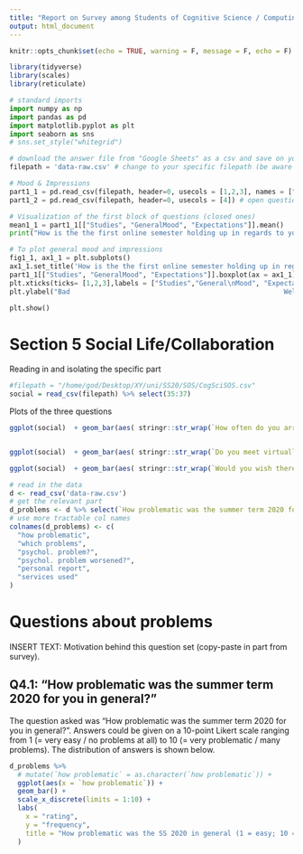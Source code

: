 ```yaml
---
title: "Report on Survey among Students of Cognitive Science / Computing"
output: html_document
---
```


```r
knitr::opts_chunk$set(echo = TRUE, warning = F, message = F, echo = F)
```

```r

library(tidyverse)
library(scales)
library(reticulate)

```

```python
# standard imports 
import numpy as np
import pandas as pd 
import matplotlib.pyplot as plt
import seaborn as sns
# sns.set_style("whitegrid")

# download the answer file from "Google Sheets" as a csv and save on your computer
filepath = 'data-raw.csv' # change to your specific filepath (be aware of Windows/Linux/Apple conventions)

# Mood & Impressions
part1_1 = pd.read_csv(filepath, header=0, usecols = [1,2,3], names = ["Studies", "GeneralMood", "Expectations"]) #closed questions
part1_2 = pd.read_csv(filepath, header=0, usecols = [4]) # open questions

# Visualization of the first block of questions (closed ones)
mean1_1 = part1_1[["Studies", "GeneralMood", "Expectations"]].mean()
print("How is the the first online semester holding up in regards to your...\n",mean1_1.round(decimals =2))

# To plot general mood and impressions 
fig1_1, ax1_1 = plt.subplots()
ax1_1.set_title('How is the the first online semester holding up in regards to your...')
part1_1[["Studies", "GeneralMood", "Expectations"]].boxplot(ax = ax1_1)
plt.xticks(ticks= [1,2,3],labels = ["Studies","General\nMood", "Expectations"],fontsize = "large")
plt.ylabel("Bad                                                     Well")

plt.show()
```



# Section 5 Social Life/Collaboration


Reading in and isolating the specific part
```r
#filepath = "/home/god/Desktop/XY/uni/SS20/SOS/CogSciSOS.csv"
social = read_csv(filepath) %>% select(35:37)
```



Plots of the three questions
```r
ggplot(social)  + geom_bar(aes( stringr::str_wrap(`How often do you arrange meetings with other people for studying?`, 20))) + xlab("How often do you arrange meetings with other people for studying?")


ggplot(social)  + geom_bar(aes( stringr::str_wrap(`Do you meet virtually with people for studying?`, 20))) + xlab("Do you meet virtually with people for studying?")

ggplot(social)  + geom_bar(aes( stringr::str_wrap(`Would you wish there would be offer more online social events?`, 20))) + xlab("Would you wish there would be offer more online social events?")
```


```r
# read in the data
d <- read_csv('data-raw.csv')
# get the relevant part
d_problems <- d %>% select(`How problematic was the summer term 2020 for you in general?`:`To cope with any arising issues, which of the following services have you used?`)
# use more tractable col names 
colnames(d_problems) <- c(
  "how problematic",
  "which problems",
  "psychol. problem?",
  "psychol. problem worsened?",
  "personal report",
  "services used"
)
```

# Questions about problems

INSERT TEXT: Motivation behind this question set (copy-paste in part from survey).

## Q4.1: "How problematic was the summer term 2020 for you in general?"

The question asked was "How problematic was the summer term 2020 for you in general?". Answers could be given on a 10-point Likert scale ranging from 1 (= very easy / no problems at all) to 10  (= very problematic / many problems). The distribution of answers is shown below. 

```r
d_problems %>% 
  # mutate(`how problematic` = as.character(`how problematic`)) +
  ggplot(aes(x = `how problematic`)) +
  geom_bar() +
  scale_x_discrete(limits = 1:10) +
  labs(
    x = "rating",
    y = "frequency",
    title = "How problematic was the SS 2020 in general (1 = easy; 10 = hard)?"
  )
```




